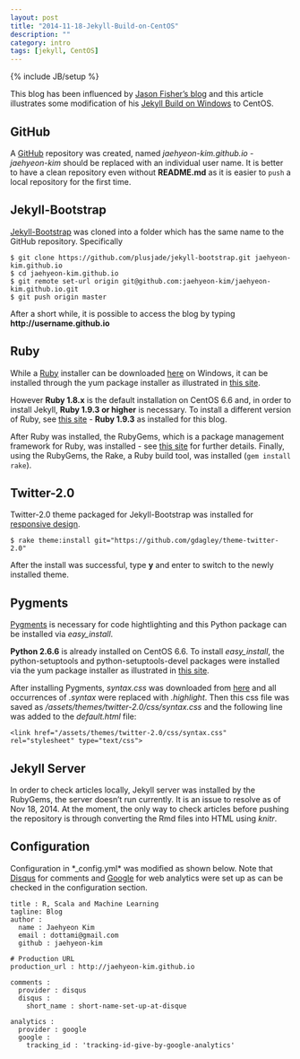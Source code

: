 ```yaml
---
layout: post
title: "2014-11-18-Jekyll-Build-on-CentOS"
description: ""
category: intro
tags: [jekyll, CentOS]
---
```

{% include JB/setup %}

This blog has been influenced by [Jason Fisher's blog](http://jfisher-usgs.github.io/) and this article illustrates some modification of his [Jekyll Build on Windows](http://jfisher-usgs.github.io/lessons/2012/05/30/jekyll-build-on-windows/) to CentOS.

## GitHub

A [GitHub](https://github.com) repository was created, named _jaehyeon-kim.github.io_ - _jaehyeon-kim_ should be replaced with an individual user name. It is better to have a clean repository even without **README.md** as it is easier to `push` a local repository for the first time.

## Jekyll-Bootstrap

[Jekyll-Bootstrap](https://github.com/plusjade/jekyll-bootstrap/) was cloned into a folder which has the same name to the GitHub repository. Specifically

    $ git clone https://github.com/plusjade/jekyll-bootstrap.git jaehyeon-kim.github.io
    $ cd jaehyeon-kim.github.io
    $ git remote set-url origin git@github.com:jaehyeon-kim/jaehyeon-kim.github.io.git
    $ git push origin master

After a short while, it is possible to access the blog by typing **http://username.github.io**

## Ruby

While a [Ruby](http://www.ruby-lang.org/en/) installer can be downloaded [here](http://rubyinstaller.org/downloads) on Windows, it can be installed through the yum package installer as illustrated in [this site](https://www.digitalocean.com/community/tutorials/how-to-install-ruby-on-rails-on-centos-6). 

However **Ruby 1.8.x** is the default installation on CentOS 6.6 and, in order to install Jekyll, **Ruby 1.9.3 or higher** is necessary. To install a different version of Ruby, see [this site](http://tecadmin.net/install-ruby-1-9-3-or-multiple-ruby-verson-on-centos-6-3-using-rvm/) - **Ruby 1.9.3** as installed for this blog.

After Ruby was installed, the RubyGems, which is a package management framework for Ruby, was installed - see [this site](https://www.digitalocean.com/community/tutorials/how-to-install-ruby-on-rails-on-centos-6) for further details. Finally, using the RubyGems, the Rake, a Ruby build tool, was installed (`gem install rake`).

## Twitter-2.0

Twitter-2.0 theme packaged for Jekyll-Bootstrap was installed for [responsive design](http://twitter.github.com/bootstrap/scaffolding.html#responsive).

    $ rake theme:install git="https://github.com/gdagley/theme-twitter-2.0"

After the install was successful, type **y** and enter to switch to the newly installed theme.

## Pygments

[Pygments](http://pygments.org/) is necessary for code hightlighting and this Python package can be installed via *easy_install*.

**Python 2.6.6** is already installed on CentOS 6.6. To install *easy_install*, the python-setuptools and python-setuptools-devel packages were installed via the yum package installer as illustrated in [this site](http://www.question-defense.com/2009/03/16/install-easy_install-via-yum-on-linux-centos-server).

After installing Pygments, _syntax.css_ was downloaded from [here](http://pygments.org/demo/35195/?style=tango) and all occurrences of *.syntax* were replaced with *.highlight*. Then this css file was saved as */assets/themes/twitter-2.0/css/syntax.css* and the following line was added to the *default.html* file:

    <link href="/assets/themes/twitter-2.0/css/syntax.css" rel="stylesheet" type="text/css">

## Jekyll Server

In order to check articles locally, Jekyll server was installed by the RubyGems, the server doesn't run currently. It is an issue to resolve as of Nov 18, 2014. At the moment, the only way to check articles before pushing the repository is through converting the Rmd files into HTML using _knitr_.

## Configuration

Configuration in *_config.yml* was modified as shown below. Note that [Disqus](http://disqus.com) for comments and [Google](http://www.google.com/analytics/) for web analytics were set up as can be checked in the configuration section.

    title : R, Scala and Machine Learning
    tagline: Blog
    author :
      name : Jaehyeon Kim
      email : dottami@gmail.com
      github : jaehyeon-kim

    # Production URL
    production_url : http://jaehyeon-kim.github.io

    comments :
      provider : disqus
      disqus :
        short_name : short-name-set-up-at-disque

    analytics :
      provider : google
      google :
        tracking_id : 'tracking-id-give-by-google-analytics'